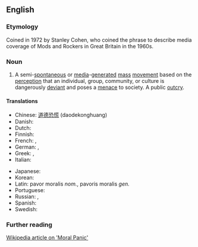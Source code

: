 {{also|moral-panic}}
==English==

===Etymology===
Coined in 1972 by Stanley Cohen, who coined the phrase to describe media coverage of Mods and Rockers in Great Britain in the 1960s.

===Noun===
{{en-noun}}

# A semi-[[spontaneous]] or [[media]]-[[generated]] [[mass]] [[movement]] based on the [[perception]] that an individual, group, community, or culture is dangerously [[deviant]] and poses a [[menace]] to society. A public [[outcry]].

====Translations====
{{trans-top|mass movement, public outcry}}
* Chinese: [[道德恐慌]] (daodekonghuang)
* Danish: {{t|da|moralpanik|c}}
* Dutch: {{t|nl|morele paniek}}
* Finnish: {{t|fi|moraalipaniikki}}
* French: {{t|fr|panique morale}}, {{t|fr|tollé public}}
* German: {{t|de|moralische Panik}}, {{t|de|allgemeiner Protest}}
* Greek: {{t|el|ηθικός πανικός}}, {{t|el|δημόσια κατακραυγή}}
* Italian: {{t|it|panico morale}}
{{trans-mid}}
* Japanese: {{t|ja|道徳的なパニック|tr=dōtokuteki na panikku}}
* Korean: {{t|ko|도덕적인 공황}}
* Latin: pavor moralis ''nom.'', pavoris moralis ''gen.''
* Portuguese: {{t|pt|pânico moral}}
* Russian: {{t|ru|мора́льная па́ника}}, {{t|ru|ма́ссовая истери́я}}
* Spanish: {{t|es|pánico moral}}
* Swedish: {{t|sv|moralpanik|c}}
{{trans-bottom}}

===Further reading===
[http://www.wikipedia.org/wiki/Moral_panic Wikipedia article on 'Moral Panic']